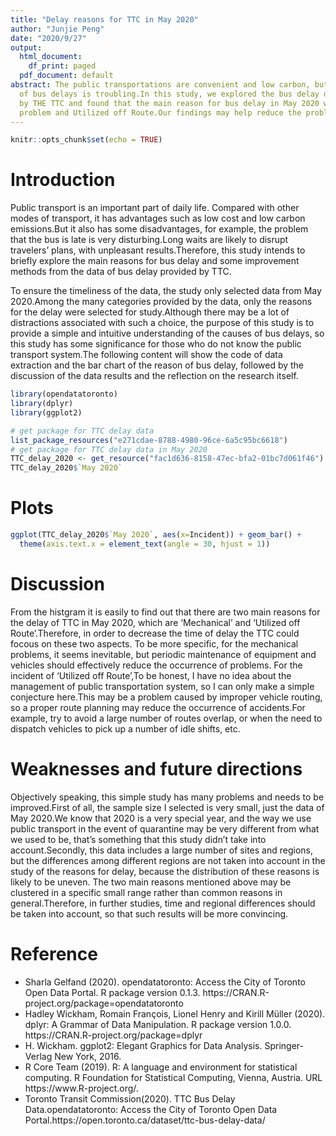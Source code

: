 ```yaml
---
title: "Delay reasons for TTC in May 2020"
author: "Junjie Peng"
date: "2020/9/27"
output:
  html_document:
    df_print: paged
  pdf_document: default
abstract: The public transportations are convenient and low carbon, but the problem
  of bus delays is troubling.In this study, we explored the bus delay data provided
  by THE TTC and found that the main reason for bus delay in May 2020 were mechanical
  problem and Utilized off Route.Our findings may help reduce the problem of bus delays.
---
```


```r
knitr::opts_chunk$set(echo = TRUE)
```

# Introduction

Public transport is an important part of daily life. Compared with other modes of transport, it has advantages such as low cost and low carbon emissions.But it also has some disadvantages, for example, the problem that the bus is late is very disturbing.Long waits are likely to disrupt travelers' plans, with unpleasant results.Therefore, this study intends to briefly explore the main reasons for bus delay and some improvement methods from the data of bus delay provided by TTC.

To ensure the timeliness of the data, the study only selected data from May 2020.Among the many categories provided by the data, only the reasons for the delay were selected for study.Although there may be a lot of distractions associated with such a choice, the purpose of this study is to provide a simple and intuitive understanding of the causes of bus delays, so this study has some significance for those who do not know the public transport system.The following content will show the code of data extraction and the bar chart of the reason of bus delay, followed by the discussion of the data results and the reflection on the research itself.


```r
library(opendatatoronto)
library(dplyr)
library(ggplot2)
```

```r
# get package for TTC delay data
list_package_resources("e271cdae-8788-4980-96ce-6a5c95bc6618")
# get package for TTC delay data in May 2020
TTC_delay_2020 <- get_resource("fac1d636-8158-47ec-bfa2-01bc7d061f46")
TTC_delay_2020$`May 2020`

```

# Plots

```r
ggplot(TTC_delay_2020$`May 2020`, aes(x=Incident)) + geom_bar() + 
  theme(axis.text.x = element_text(angle = 30, hjust = 1))
```

# Discussion

From the histgram it is easily to find out that there are two main reasons for the delay of TTC in May 2020, which are 'Mechanical' and 'Utilized off Route'.Therefore, in order to decrease the time of delay the TTC could focous on these two aspects. To be more specific, for the mechanical problems, it seems inevitable, but periodic maintenance of equipment and vehicles should effectively reduce the occurrence of problems. For the incident of 'Utilized off Route',To be honest, I have no idea about the management of public transportation system, so I can only make a simple conjecture here.This may be a problem caused by improper vehicle routing, so a proper route planning may reduce the occurrence of accidents.For example, try to avoid a large number of routes overlap, or when the need to dispatch vehicles to pick up a number of idle shifts, etc.

# Weaknesses and future directions

Objectively speaking, this simple study has many problems and needs to be improved.First of all, the sample size I selected is very small, just the data of May 2020.We know that 2020 is a very special year, and the way we use public transport in the event of quarantine may be very different from what we used to be, that's something that this study didn't take into account.Secondly, this data includes a large number of sites and regions, but the differences among different regions are not taken into account in the study of the reasons for delay, because the distribution of these reasons is likely to be uneven. The two main reasons mentioned above may be clustered in a specific small range rather than common reasons in general.Therefore, in further studies, time and regional differences should be taken into account, so that such results will be more convincing.

# Reference

- Sharla Gelfand (2020). opendatatoronto: Access the City of Toronto Open Data Portal. R package version 0.1.3.
  https://CRAN.R-project.org/package=opendatatoronto
- Hadley Wickham, Romain François, Lionel Henry and Kirill Müller (2020). dplyr: A Grammar of Data Manipulation. R package version 1.0.0.
  https://CRAN.R-project.org/package=dplyr
- H. Wickham. ggplot2: Elegant Graphics for Data Analysis. Springer-Verlag New York, 2016.
- R Core Team (2019). R: A language and environment for statistical computing. R Foundation for Statistical Computing, Vienna, Austria. URL
  https://www.R-project.org/.
- Toronto Transit Commission(2020). TTC Bus Delay Data.opendatatoronto: Access the City of Toronto Open Data Portal.https://open.toronto.ca/dataset/ttc-bus-delay-data/
